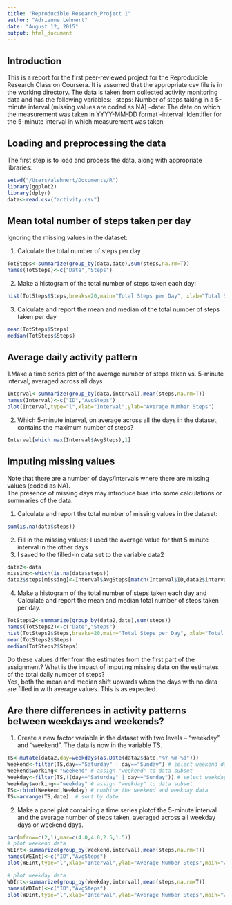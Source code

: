 ```yaml
---
title: "Reproducible Research_Project 1"
author: "Adrienne Lehnert"
date: "August 12, 2015"
output: html_document
---
```

## Introduction
This is a report for the first peer-reviewed project for the Reproducible Research Class on Coursera.
It is assumed that the appropriate csv file is in the working directory.
The data is taken from collected activity monitoring data and has the following variables:
-steps: Number of steps taking in a 5-minute interval (missing values are coded as NA)
-date: The date on which the measurement was taken in YYYY-MM-DD format
-interval: Identifier for the 5-minute interval in which measurement was taken

## Loading and preprocessing the data
The first step is to load and process the data, along with appropriate libraries:
```r
setwd("/Users/alehnert/Documents/R")
library(ggplot2)
library(dplyr)
data<-read.csv("activity.csv")
```
## Mean total number of steps taken per day
Ignoring the missing values in the dataset:

1. Calculate the total number of steps per day
```r
TotSteps<-summarize(group_by(data,date),sum(steps,na.rm=T))
names(TotSteps)<-c("Date","Steps")
```

2. Make a histogram of the total number of steps taken each day:
```r
hist(TotSteps$Steps,breaks=20,main="Total Steps per Day", xlab="Total Steps")
```

3. Calculate and report the mean and median of the total number of steps taken per day
```r
mean(TotSteps$Steps)
median(TotSteps$Steps)
```
## Average daily activity pattern

1.Make a time series plot of the average number of steps taken vs. 5-minute interval, averaged across all days
```r
Interval<-summarize(group_by(data,interval),mean(steps,na.rm=T))
names(Interval)<-c("ID","AvgSteps")
plot(Interval,type="l",xlab="Interval",ylab="Average Number Steps")
```

2. Which 5-minute interval, on average across all the days in the dataset, contains the maximum number of steps?
```r
Interval[which.max(Interval$AvgSteps),1]
```

## Imputing missing values
Note that there are a number of days/intervals where there are missing values (coded as NA).  
The presence of missing days may introduce bias into some calculations or summaries of the data.  

1. Calculate and report the total number of missing values in the dataset:
```r
sum(is.na(data$steps))
```

2. Fill in the missing values: I used the average value for that 5 minute interval in the other days 
3. I saved to the filled-in data set to the variable data2
```r
data2<-data
missing<-which(is.na(data$steps))
data2$steps[missing]<-Interval$AvgSteps[match(Interval$ID,data2$interval)]
```

4. Make a histogram of the total number of steps taken each day and Calculate and report the mean and median total number of steps taken per day.
```r
TotSteps2<-summarize(group_by(data2,date),sum(steps))
names(TotSteps2)<-c("Date","Steps")
hist(TotSteps2$Steps,breaks=20,main="Total Steps per Day", xlab="Total Steps")
mean(TotSteps2$Steps) 
median(TotSteps2$Steps)
```

Do these values differ from the estimates from the first part of the assignment? What is the impact of imputing missing data on the estimates of the total daily number of steps?  
Yes, both the mean and median shift upwards when the days with no data are filled in with average values. This is as expected.

## Are there differences in activity patterns between weekdays and weekends?
1. Create a new factor variable in the dataset with two levels – “weekday” and “weekend”. The data is now in the variable TS.
```r
TS<-mutate(data2,day=weekdays(as.Date(data2$date,"%Y-%m-%d")))
Weekend<-filter(TS,day=="Saturday" | day=="Sunday") # select weekend data
Weekend$working<-"weekend" # assign "weekend" to data subset
Weekday<-filter(TS,!(day=="Saturday" | day=="Sunday")) # select weekday data
Weekday$working<-"weekday" # assign "weekday" to data subset
TS<-rbind(Weekend,Weekday) # combine the weekend and weekday data
TS<-arrange(TS,date)  # sort by date
```

2. Make a panel plot containing a time series plotof the 5-minute interval and the average number of steps taken, averaged across all weekday days or weekend days.
```r
par(mfrow=c(2,1),mar=c(4.0,4.0,2.5,1.5))
# plot weekend data
WEInt<-summarize(group_by(Weekend,interval),mean(steps,na.rm=T))
names(WEInt)<-c("ID","AvgSteps")
plot(WEInt,type="l",xlab="Interval",ylab="Average Number Steps",main="Weekend")

# plot weekday data
WDInt<-summarize(group_by(Weekday,interval),mean(steps,na.rm=T))
names(WDInt)<-c("ID","AvgSteps")
plot(WDInt,type="l",xlab="Interval",ylab="Average Number Steps",main="Weekday")
```
